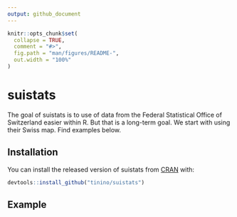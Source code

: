 ```yaml
---
output: github_document
---
```


<!-- README.md is generated from README.Rmd. Please edit that file -->

```r
knitr::opts_chunk$set(
  collapse = TRUE,
  comment = "#>",
  fig.path = "man/figures/README-",
  out.width = "100%"
)
```
# suistats

The goal of suistats is to use of data from the Federal Statistical Office of Switzerland easier within R. But that is a long-term goal. We start with using their Swiss map. Find examples below.

## Installation

You can install the released version of suistats from [CRAN](https://CRAN.R-project.org) with:

``` r
devtools::install_github("tinino/suistats")
```

## Example

